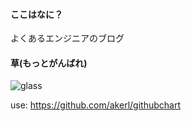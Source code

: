 #### ここはなに？

よくあるエンジニアのブログ

#### 草(もっとがんばれ)


![glass](https://d1q5p5okdzyz0p.cloudfront.net/grass-graph/grass-graph.svg)

use: https://github.com/akerl/githubchart
